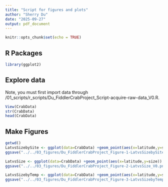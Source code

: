 ```yaml
---
title: "Script for figures and plots"
author: "Sherry Du"
date: "2025-09-27"
output: pdf_document
---
```


```r
knitr::opts_chunk$set(echo = TRUE)
```

## R Packages

```r
library(ggplot2)
```

## Explore data

Note, you must first import data through /01_scripts/r_scripts/Du_FiddlerCrabProject_Script-acquire-raw-data_V0.R.

```r
View(CrabData)
str(CrabData)
head(CrabData)
```

## Make Figures

```r
getwd()
LatvsSizebySite <- ggplot(data=CrabData) +geom_point(aes(x=latitude,y=size,color=site))
ggsave("../../03_figures/Du_FiddlerCrabProject_Figure-1-LatvsSizebySite_V0.png", LatvsSizebySite)

LatvsSize <- ggplot(data=CrabData) +geom_point(aes(x=latitude,y=size))
ggsave("../../03_figures/Du_FiddlerCrabProject_Figure-2-LatvsSize_V0.png", LatvsSize)

LatvsSizebyTemp <- ggplot(data=CrabData) +geom_point(aes(x=latitude,y=size,color=air_temp))
ggsave("../../03_figures/Du_FiddlerCrabProject_Figure-3-LatvsSizebyTemp_V0.png", LatvsSizebyTemp)
```


